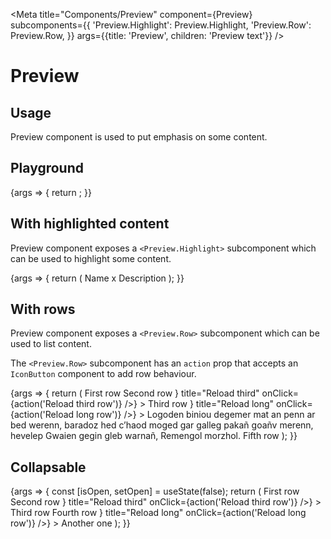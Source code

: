 
<Meta
  title="Components/Preview"
  component={Preview}
  subcomponents={{
    'Preview.Highlight': Preview.Highlight,
    'Preview.Row': Preview.Row,
  }}
  args={{title: 'Preview', children: 'Preview text'}}
/>

# Preview

## Usage

Preview component is used to put emphasis on some content.

## Playground

<Canvas>
  <Story name="Standard">
    {args => {
      return <Preview {...args} />;
    }}
  </Story>
</Canvas>

<ArgsTable story="Standard" />

## With highlighted content

Preview component exposes a `<Preview.Highlight>` subcomponent which can be used to highlight some content.

<Canvas>
  <Story name="Highlight">
    {args => {
      return (
        <Preview {...args}>
          <Preview.Highlight>Name</Preview.Highlight> x <Preview.Highlight>Description</Preview.Highlight>
        </Preview>
      );
    }}
  </Story>
</Canvas>

## With rows

Preview component exposes a `<Preview.Row>` subcomponent which can be used to list content.

The `<Preview.Row>` subcomponent has an `action` prop that accepts an `IconButton` component to add row behaviour.

<Canvas>
  <Story name="Row">
    {args => {
      return (
        <SpaceContainer height={200}>
          <Preview {...args}>
            <Preview.Row>First row</Preview.Row>
            <Preview.Row>Second row</Preview.Row>
            <Preview.Row
              action={<IconButton icon={<RefreshIcon />} title="Reload third" onClick={action('Reload third row')} />}
            >
              Third row
            </Preview.Row>
            <Preview.Row
              action={<IconButton icon={<RefreshIcon />} title="Reload long" onClick={action('Reload long row')} />}
            >
              Logoden biniou degemer mat an penn ar bed werenn, baradoz hed c’haod moged gar galleg pakañ goañv merenn,
              hevelep Gwaien gegin gleb warnañ, Remengol morzhol.
            </Preview.Row>
            <Preview.Row />
            <Preview.Row>Fifth row</Preview.Row>
          </Preview>
        </SpaceContainer>
      );
    }}
  </Story>
</Canvas>

## Collapsable

<Canvas>
  <Story name="Collapsable">
    {args => {
      const [isOpen, setOpen] = useState(false);
      return (
        <SpaceContainer height={200}>
          <Preview {...args} isOpen={isOpen} onCollapse={setOpen} collapseButtonLabel="Collapse">
            <Preview.Row>First row</Preview.Row>
            <Preview.Row>Second row</Preview.Row>
            <Preview.Row
              action={<IconButton icon={<RefreshIcon />} title="Reload third" onClick={action('Reload third row')} />}
            >
              Third row
            </Preview.Row>
            <Preview.Row>Fourth row</Preview.Row>
            <Preview.Row
              action={<IconButton icon={<RefreshIcon />} title="Reload long" onClick={action('Reload long row')} />}
            >
              Another one
            </Preview.Row>
          </Preview>
        </SpaceContainer>
      );
    }}
  </Story>
</Canvas>
